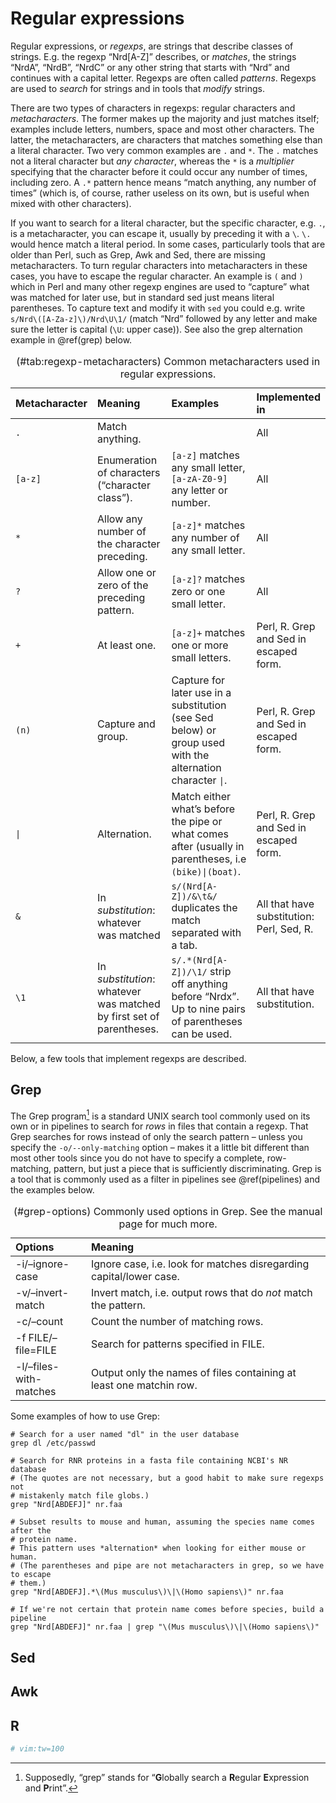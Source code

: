 # Regular expressions {#regexps}

Regular expressions, or *regexps*, are strings that describe classes of strings. E.g. the regexp
"Nrd[A-Z]" describes, or *matches*, the strings "NrdA", "NrdB", "NrdC" or any other string that
starts with "Nrd" and continues with a capital letter. Regexps are often called *patterns*. Regexps
are used to *search* for strings and in tools that *modify* strings. 

There are two types of characters in regexps: regular characters and *metacharacters*. The former
makes up the majority and just matches itself; examples include letters, numbers, space and most
other characters. The latter, the metacharacters, are characters that matches something else than a
literal character. Two very common examples are `.` and `*`. The `.` matches not a literal character
but *any character*, whereas the `*` is a *multiplier* specifying that the character before it could
occur any number of times, including zero. A `.*` pattern hence means "match anything, any number of
times" (which is, of course, rather useless on its own, but is useful when mixed with other
characters).

If you want to search for a literal character, but the specific character, e.g. `.`, is a
metacharacter, you can escape it, usually by preceding it with a `\`. `\.` would hence match a
literal period. In some cases, particularly tools that are older than Perl, such as Grep, Awk and
Sed, there are missing metacharacters. To turn regular characters into metacharacters in these
cases, you have to escape the regular character. An example is `(` and `)` which in Perl and many
other regexp engines are used to "capture" what was matched for later use, but in standard sed just
means literal parentheses. To capture text and modify it with `sed` you could e.g. write
`s/Nrd\([A-Za-z]\)/Nrd\U\1/` (match "Nrd" followed by any letter and make sure the letter is capital
(`\U`: upper case)). See also the grep alternation example in \@ref(grep)  below.

---------------------------------------------------------------------------------------------------
Metacharacter Meaning                   Examples                                Implemented in 
                                            
------------- ------------------------- --------------------------------------- -------------------
`.`           Match anything.                                                   All

`[a-z]`       Enumeration of characters `[a-z]` matches any small               All
              ("character class").      letter, `[a-zA-Z0-9]` any 
                                        letter or number.
                

`*`           Allow any number of the   `[a-z]*` matches any number             All
              character preceding.      of any small letter.

`?`           Allow one or zero of the  `[a-z]?` matches zero or one            All
              preceding pattern.        small letter.

`+`           At least one.             `[a-z]+` matches one or more            Perl, R. Grep and 
                                        small letters.                          Sed in escaped form.

`(n)`         Capture and group.        Capture for later use in a              Perl, R. Grep and 
                                        substitution (see Sed below)            Sed in escaped form.
                                        or group used with the                  
                                        alternation character `|`.

`|`           Alternation.              Match either what's before the pipe     Perl, R. Grep and
                                        or what comes after (usually in         Sed in escaped form.
                                        parentheses, i.e `(bike)|(boat)`.       

`&`           In *substitution*:        `s/(Nrd[A-Z])/&\t&/` duplicates the     All that have
              whatever was matched      match separated with a tab.             substitution: Perl,
                                                                                Sed, R.

`\1`          In *substitution*:        `s/.*(Nrd[A-Z])/\1/` strip off          All that have
              whatever was matched by   anything before "Nrdx". Up to nine      substitution.
              first set of parentheses. pairs of parentheses can be used.

---------------------------------------------------------------------------------------------------

Table: (\#tab:regexp-metacharacters) Common metacharacters used in regular expressions.

Below, a few tools that implement regexps are described.

## Grep {#grep}

The Grep program^[Supposedly, "grep" stands for "**G**lobally search a **R**egular **E**xpression
and **P**rint".] is a standard UNIX search tool commonly used on its own or in pipelines to search
for *rows* in files that contain a regexp. That Grep searches for rows instead of only the search
pattern -- unless you specify the `-o/--only-matching` option -- makes it a little bit different
than most other tools since you do not have to specify a complete, row-matching, pattern, but just a
piece that is sufficiently discriminating. Grep is a tool that is commonly used as a filter in
pipelines see \@ref(pipelines) and the examples below.

---------------------------------------------------------------------------------------------------
Options                 Meaning                 
----------------------- ---------------------------------------------------------------------------
-i/--ignore-case        Ignore case, i.e. look for matches disregarding capital/lower case.

-v/--invert-match       Invert match, i.e. output rows that do *not* match the pattern.

-c/--count              Count the number of matching rows.

-f FILE/--file=FILE     Search for patterns specified in FILE.

-l/--files-with-matches Output only the names of files containing at least one matchin row.

---------------------------------------------------------------------------------------------------

Table: (\#grep-options) Commonly used options in Grep. See the manual page for much more.

Some examples of how to use Grep:

```
# Search for a user named "dl" in the user database
grep dl /etc/passwd

# Search for RNR proteins in a fasta file containing NCBI's NR database
# (The quotes are not necessary, but a good habit to make sure regexps not
# mistakenly match file globs.)
grep "Nrd[ABDEFJ]" nr.faa

# Subset results to mouse and human, assuming the species name comes after the 
# protein name.
# This pattern uses *alternation* when looking for either mouse or human.
# (The parentheses and pipe are not metacharacters in grep, so we have to escape 
# them.)
grep "Nrd[ABDEFJ].*\(Mus musculus\)\|\(Homo sapiens\)" nr.faa

# If we're not certain that protein name comes before species, build a pipeline
grep "Nrd[ABDEFJ]" nr.faa | grep "\(Mus musculus\)\|\(Homo sapiens\)"
```

## Sed {#sed}

## Awk {#awk}

## R {#r-regexps}

```r
# vim:tw=100
```
